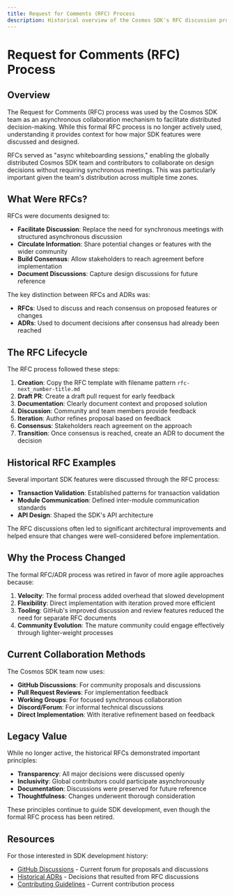 ```yaml
---
title: Request for Comments (RFC) Process
description: Historical overview of the Cosmos SDK's RFC discussion process
---
```


# Request for Comments (RFC) Process

## Overview

The Request for Comments (RFC) process was used by the Cosmos SDK team as an asynchronous collaboration mechanism to facilitate distributed decision-making. While this formal RFC process is no longer actively used, understanding it provides context for how major SDK features were discussed and designed.

RFCs served as "async whiteboarding sessions," enabling the globally distributed Cosmos SDK team and contributors to collaborate on design decisions without requiring synchronous meetings. This was particularly important given the team's distribution across multiple time zones.

## What Were RFCs?

RFCs were documents designed to:
- **Facilitate Discussion**: Replace the need for synchronous meetings with structured asynchronous discussion
- **Circulate Information**: Share potential changes or features with the wider community
- **Build Consensus**: Allow stakeholders to reach agreement before implementation
- **Document Discussions**: Capture design discussions for future reference

The key distinction between RFCs and ADRs was:
- **RFCs**: Used to discuss and reach consensus on proposed features or changes
- **ADRs**: Used to document decisions after consensus had already been reached

## The RFC Lifecycle

The RFC process followed these steps:

1. **Creation**: Copy the RFC template with filename pattern `rfc-next_number-title.md`
2. **Draft PR**: Create a draft pull request for early feedback
3. **Documentation**: Clearly document context and proposed solution
4. **Discussion**: Community and team members provide feedback
5. **Iteration**: Author refines proposal based on feedback
6. **Consensus**: Stakeholders reach agreement on the approach
7. **Transition**: Once consensus is reached, create an ADR to document the decision

## Historical RFC Examples

Several important SDK features were discussed through the RFC process:

- **Transaction Validation**: Established patterns for transaction validation
- **Module Communication**: Defined inter-module communication standards
- **API Design**: Shaped the SDK's API architecture

The RFC discussions often led to significant architectural improvements and helped ensure that changes were well-considered before implementation.

## Why the Process Changed

The formal RFC/ADR process was retired in favor of more agile approaches because:

1. **Velocity**: The formal process added overhead that slowed development
2. **Flexibility**: Direct implementation with iteration proved more efficient
3. **Tooling**: GitHub's improved discussion and review features reduced the need for separate RFC documents
4. **Community Evolution**: The mature community could engage effectively through lighter-weight processes

## Current Collaboration Methods

The Cosmos SDK team now uses:

- **GitHub Discussions**: For community proposals and discussions
- **Pull Request Reviews**: For implementation feedback
- **Working Groups**: For focused synchronous collaboration
- **Discord/Forum**: For informal technical discussions
- **Direct Implementation**: With iterative refinement based on feedback

## Legacy Value

While no longer active, the historical RFCs demonstrated important principles:

- **Transparency**: All major decisions were discussed openly
- **Inclusivity**: Global contributors could participate asynchronously
- **Documentation**: Discussions were preserved for future reference
- **Thoughtfulness**: Changes underwent thorough consideration

These principles continue to guide SDK development, even though the formal RFC process has been retired.

## Resources

For those interested in SDK development history:
- [GitHub Discussions](https://github.com/cosmos/cosmos-sdk/discussions) - Current forum for proposals and discussions
- [Historical ADRs](/docs/sdk/next/documentation/legacy/adr-comprehensive) - Decisions that resulted from RFC discussions
- [Contributing Guidelines](https://github.com/cosmos/cosmos-sdk/blob/main/CONTRIBUTING.md) - Current contribution process
